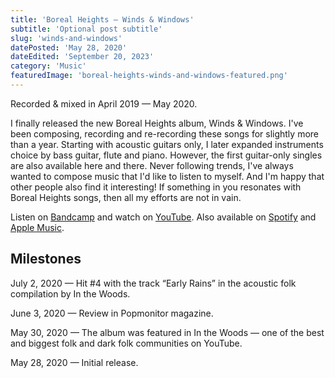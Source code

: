```yaml
---
title: 'Boreal Heights — Winds & Windows'
subtitle: 'Optional post subtitle'
slug: 'winds-and-windows'
datePosted: 'May 28, 2020'
dateEdited: 'September 20, 2023'
category: 'Music'
featuredImage: 'boreal-heights-winds-and-windows-featured.png'
---
```


Recorded & mixed in April 2019 — May 2020.

<ImageSingle
  type="wide"
  src="winds-and-windows/3.png"
  alt="Alt for 3"
  description="Caption 3"
/>

I finally released the new Boreal Heights album, Winds & Windows. I've been
composing, recording and re-recording these songs for slightly more than a year.
Starting with acoustic guitars only, I later expanded instruments choice by bass
guitar, flute and piano. However, the first guitar-only singles are also
available here and there. Never following trends, I've always wanted to compose
music that I'd like to listen to myself. And I'm happy that other people also
find it interesting! If something in you resonates with Boreal Heights songs,
then all my efforts are not in vain.

<ImageSingle
  type="half-left"
  src="winds-and-windows/1.png"
  alt="Alt for 1"
  description="Caption 1"
/>

<ImageSingle
  type="half-right"
  src="winds-and-windows/2.png"
  alt="Alt for 2"
  description="Caption 2"
/>

<ImageSingle
  type="wide"
  src="winds-and-windows/3.png"
  alt="Alt for 3"
  description="Caption 3"
/>

<ImageSingle
  type="half-left"
  src="winds-and-windows/5.png"
  alt="Alt for 5"
  description="Caption 5"
/>

<ImageSingle
  type="half-right"
  src="winds-and-windows/4.png"
  alt="Alt for 4"
  description="Caption 4"
/>

Listen on [Bandcamp](https://borealheights.bandcamp.com/music) and watch on
[YouTube](https://www.youtube.com/@eagrigorev). Also available on
[Spotify](https://open.spotify.com/artist/6sYGw9icM29bZlcTCyHY39) and
[Apple Music](https://music.apple.com/us/artist/boreal-heights/1465971446).

## Milestones

July 2, 2020 — Hit #4 with the track “Early Rains” in the acoustic folk
compilation by In the Woods.

June 3, 2020 — Review in Popmonitor magazine.

May 30, 2020 — The album was featured in In the Woods — one of the best and
biggest folk and dark folk communities on YouTube.

May 28, 2020 — Initial release.
